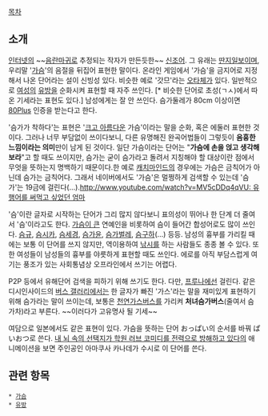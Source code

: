 [[목차]]

== 소개 ==
[[인터넷]]의 ~~[[음란마귀]]로 추정되는 작자가 만든듯한~~ [[신조어]]. 그 유래는 [[딴지일보]]이며, 우리말 '[[가슴]]'의 음절을 뒤집어 표현한 말이다. 온라인 게임에서 '가슴'을 금지어로 지정해서 나온 단어라는 설이 신빙성 있다. 비슷한 예로 '갓므'라는 [[오타체]]가 있다. 일반적으로 [[여성]]의 [[유방]]을 순화시켜 표현할 때 자주 쓰인다. [* 비슷한 단어로 초성(ㄱㅅ)에서 따온 기세라는 표현도 있다.] 남성에게는 잘 안 쓰인다. 슴가둘레가 80cm 이상이면 [[80Plus]] 인증을 받는다고 한다.

'슴가가 착하다'는 표현은 '[[크고 아름다운]] 가슴'이라는 말을 순화, 혹은 에둘러 표현한 것이다. 그러나 너무 부담없이 쓰이다보니, 다른 유명해진 완곡어법들이 그렇듯이 '''음흉한 느낌이라는 의미'''만이 남게 된 것이다. 일단 가슴이라는 단어는 "'''가슴에 손을 얹고 생각해보라'''"고 할 때도 쓰이지만, 슴가는 굳이 슴가라고 돌려서 지칭해야 할 대상이란 점에서 무엇을 뜻하는지 명백하기 때문이다.한 예로 [[캐치마인드]]의 경우에는 가슴은 금칙어가 아닌데 슴가는 금칙어다. 그래서 네이버에서도 '가슴'은 멀쩡하게 검색할 수 있는데 '슴가'는 19금에 걸린다(...).[[http://www.youtube.com/watch?v=MV5cDDq4qVU: 유행어를 써먹고 싶었던 엄마]]

'슴'이란 글자로 시작하는 단어가 그리 많지 않다보니 표의성이 뛰어나 한 단계 더 줄여서 '슴'이라고도 한다. [[거유|가슴이 큰]] 연예인을 비롯하여 슴이 들어간 합성어로도 많이 쓰인다. [[써니(소녀시대)|슴규]], [[제시카 정|슴시카]], [[신세경|슴세경]], [[허가윤|슴가윤]], [[사슴벌레|슴가벌레]], [[리파|슴구하]](...) 등등. 남성의 흉부를 가리킬 때에는 보통 이 단어를 쓰지 않지만, 역이용하여 [[낚시#s-2|낚시]]를 하는 사람들도 종종 볼 수 있다. 또한 여성들이 남성들의 흉부를 야릇하게 표현할 때도 쓰인다. 에로를 아직 부담스럽게 여기는 풍조가 있는 사회통념상 오프라인에서 쓰기는 어렵다.

P2P 등에서 유해단어 검색을 피하기 위해 쓰기도 한다. 다만, [[프루나]]에선 걸린다. 같은 디시인사이드의 [[버스 갤러리]]에서는 한 글자가 빠진 '가스'라는 말을 재미있게 표현하기위해 슴가라는 말이 쓰이는데, 보통은 [[천연가스버스]]를 가리켜 '''처녀슴가버스'''(줄여서 슴가차)라고 부른다. ~~이러다가 고유명사 될 기세~~

여담으로 일본에서도 같은 표현이 있다. 가슴을 뜻하는 단어 おっぱい의 순서를 바꿔 ぱいおつ로 쓴다. [[내뇌속의선택지가학원러브코미디를전력으로방해하고있다|내 뇌 속의 선택지가 학원 러브 코미디를 전력으로 방해하고 있다]]의 애니메이션을 보면 주인공인 아마쿠사 카나데가 수시로 이 단어를 쓴다.

== 관련 항목 ==
 * [[가슴]]
 * [[유방]]

